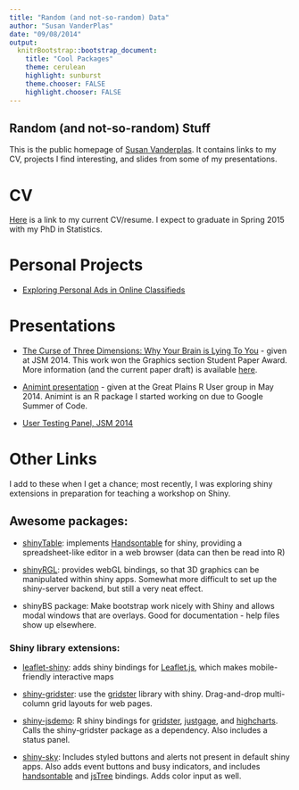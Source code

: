 ```yaml
---
title: "Random (and not-so-random) Data"
author: "Susan VanderPlas"
date: "09/08/2014"
output:
  knitrBootstrap::bootstrap_document:
    title: "Cool Packages"
    theme: cerulean
    highlight: sunburst
    theme.chooser: FALSE
    highlight.chooser: FALSE
---
```

<div class="jumbotron">
<h2> Random (and not-so-random) Stuff</h2>

This is the public homepage of [Susan Vanderplas](www.github.com/srvanderplas). It contains links to my CV, projects I find interesting, and slides from some of my presentations. 

</div>

# CV
[Here](CV/CV-SusanVanderPlas.pdf) is a link to my current CV/resume. I expect to graduate in Spring 2015 with my PhD in Statistics.

# Personal Projects
* [Exploring Personal Ads in Online Classifieds](Projects/Classified/Analysis.html)

# Presentations
* [The Curse of Three Dimensions: Why Your Brain is Lying To You](Presentations/WhyYourBrainIsLyingToYou/JSM2014.html) - given at JSM 2014. This work won the Graphics section Student Paper Award. More information (and the current paper draft) is available [here](www.github.com/srvanderplas/LieFactorSine/AcmTransactions).

* [Animint presentation](Presentations/Animint/animint.html) - given at the Great Plains R User group in May 2014. Animint is an R package I started working on due to Google Summer of Code. 

* [User Testing Panel, JSM 2014](Presentations/UserTestingJSM2014/UserTesting.html)


# Other Links
I add to these when I get a chance; most recently, I was exploring shiny extensions in preparation for teaching a workshop on Shiny. 

## Awesome packages: 
- [shinyTable](https://github.com/trestletech/shinyTable): implements [Handsontable](http://handsontable.com/) for shiny, providing a spreadsheet-like editor in a web browser (data can then be read into R)

- [shinyRGL](https://github.com/trestletech/shinyRGL): provides webGL bindings, so that 3D graphics can be manipulated within shiny apps. Somewhat more difficult to set up the shiny-server backend, but still a very neat effect. 

- shinyBS package: Make bootstrap work nicely with Shiny and allows modal windows that are overlays. Good for documentation - help files show up elsewhere. 



### Shiny library extensions: 
- [leaflet-shiny](https://github.com/jcheng5/leaflet-shiny): adds shiny bindings for [Leaflet.js](http://leafletjs.com/), which makes mobile-friendly interactive maps

- [shiny-gridster](https://github.com/wch/shiny-gridster): use the [gridster](http://gridster.net/) library with shiny. Drag-and-drop multi-column grid layouts for web pages. 

- [shiny-jsdemo](https://github.com/wch/shiny-jsdemo): R shiny bindings for [gridster](http://gridster.net/), [justgage](http://justgage.com/), and [highcharts](http://www.highcharts.com/). Calls the shiny-gridster package as a dependency. Also includes a status panel. 

- [shiny-sky](https://github.com/AnalytixWare/ShinySky): Includes styled buttons and alerts not present in default shiny apps. Also adds event buttons and busy indicators, and includes [handsontable](http://handsontable.com/) and [jsTree](http://www.jstree.com/) bindings. Adds color input as well. 
